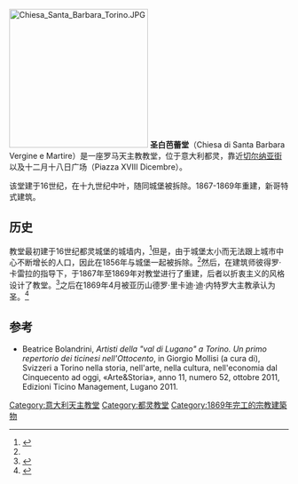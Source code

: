 [[File:Chiesa_Santa_Barbara_Torino.JPG|250px]]
'''圣白芭蕾堂'''（Chiesa di Santa Barbara Vergine e Martire）是一座罗马天主教教堂，位于意大利都灵，靠近[[切尔纳亚街|切尔纳亚街]]以及十二月十八日广场（Piazza XVIII Dicembre）。

该堂建于16世纪，在十九世纪中叶，随同城堡被拆除。1867-1869年重建，新哥特式建筑。

==历史==
教堂最初建于16世纪都灵城堡的城墙内，<ref name=":0">{{Cite web|url=http://www.museotorino.it/view/s/9e9334322fe64e3b9775a096f5268e1d#par_132812|title=Chiesa di Santa Barbara - MuseoTorino|website=www.museotorino.it|access-date=2018-03-06|archive-date=2018-03-06|archive-url=https://web.archive.org/web/20180306202654/http://www.museotorino.it/view/s/9e9334322fe64e3b9775a096f5268e1d#par_132812|dead-url=no}}</ref>但是，由于城堡太小而无法跟上城市中心不断增长的人口，因此在1856年与城堡一起被拆除。<ref name=":1" />然后，在建筑师彼得罗·卡雷拉的指导下，于1867年至1869年对教堂进行了重建，后者以折衷主义的风格设计了教堂。<ref name=":1">{{Cite news|url=https://www.seetorino.com/santa-barbara/#|title=La chiesa di Santa Barbara riedificata da Pietro Carrera|date=2013-10-01|work=SeeTorino|access-date=2018-03-06|language=it|archive-url=https://web.archive.org/web/20180307022617/https://www.seetorino.com/santa-barbara/|archive-date=2018-03-07|dead-url=yes}}</ref>之后在1869年4月被亚历山德罗·里卡迪·迪·内特罗大主教承认为圣。<ref>{{Cite news|url=https://necrologie.lasentinella.gelocal.it/chiese/provincia-96-torino/citta-7285-torino/4990-chiesa-di-santa-barbara-vergine-e-martire/notizie-storiche#tab|title=Luoghi di culto - Chiesa di Santa Barbara Vergine e Martire TORINO città - Necrologie La Sentinella Del Canavese|work=Necrologie|access-date=2018-03-06|language=it|archive-date=2018-03-07|archive-url=https://web.archive.org/web/20180307022615/https://necrologie.lasentinella.gelocal.it/chiese/provincia-96-torino/citta-7285-torino/4990-chiesa-di-santa-barbara-vergine-e-martire/notizie-storiche#tab|dead-url=no}}</ref>

==参考==
<references/>
*Beatrice Bolandrini, ''Artisti della "val di Lugano" a Torino. Un primo repertorio dei ticinesi nell'Ottocento'', in Giorgio Mollisi (a cura di), Svizzeri a Torino nella storia, nell'arte, nella cultura, nell'economia dal Cinquecento ad oggi, «Arte&Storia», anno 11, numero 52, ottobre 2011, Edizioni Ticino Management, Lugano 2011.
[[Category:意大利天主教堂|Category:意大利天主教堂]]
[[Category:都灵教堂|Category:都灵教堂]]
[[Category:1869年完工的宗教建築物|Category:1869年完工的宗教建築物]]